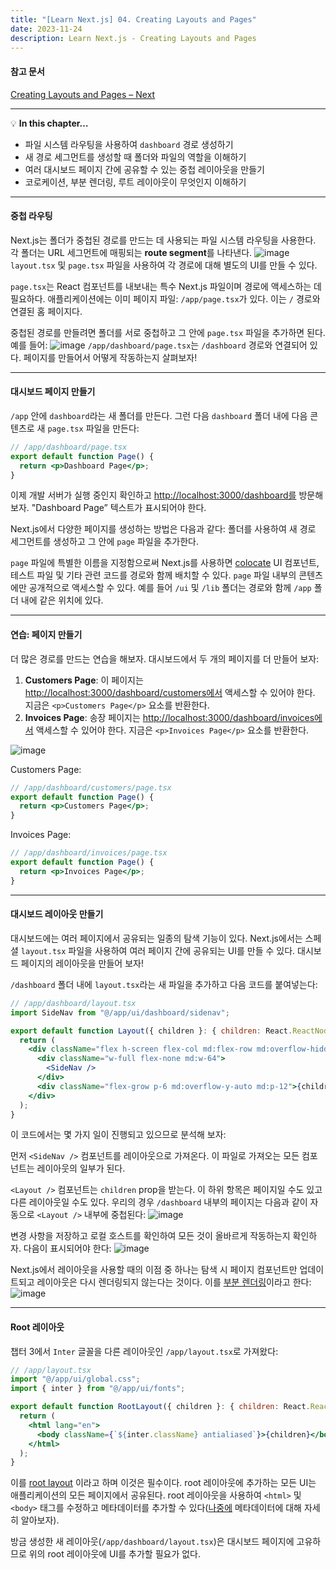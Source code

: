 ```yaml
---
title: "[Learn Next.js] 04. Creating Layouts and Pages"
date: 2023-11-24
description: Learn Next.js - Creating Layouts and Pages
---
```


#### 참고 문서

[Creating Layouts and Pages – Next](https://nextjs.org/learn/dashboard-app/creating-layouts-and-pages)

---

💡 **In this chapter…**

- 파일 시스템 라우팅을 사용하여 `dashboard` 경로 생성하기
- 새 경로 세그먼트를 생성할 때 폴더와 파일의 역할을 이해하기
- 여러 대시보드 페이지 간에 공유할 수 있는 중첩 레이아웃을 만들기
- 코로케이션, 부분 렌더링, 루트 레이아웃이 무엇인지 이해하기

---

#### 중첩 라우팅

Next.js는 폴더가 중첩된 경로를 만드는 데 사용되는 파일 시스템 라우팅을 사용한다. 각 폴더는 URL 세그먼트에 매핑되는 **route segment**를 나타낸다.
![image](https://github.com/tamoimi/tami-dev-blog/assets/100749520/7cef70a9-a8d2-40ba-9234-cf5f760c2365)
`layout.tsx` 및 `page.tsx` 파일을 사용하여 각 경로에 대해 별도의 UI를 만들 수 있다.

`page.tsx`는 React 컴포넌트를 내보내는 특수 Next.js 파일이며 경로에 액세스하는 데 필요하다. 애플리케이션에는 이미 페이지 파일: `/app/page.tsx`가 있다. 이는 `/` 경로와 연결된 홈 페이지다.

중첩된 경로를 만들려면 폴더를 서로 중첩하고 그 안에 `page.tsx` 파일을 추가하면 된다. 예를 들어:
![image](https://github.com/tamoimi/tami-dev-blog/assets/100749520/77d44eab-091b-4804-bd46-7198085a0634)
`/app/dashboard/page.tsx`는 `/dashboard` 경로와 연결되어 있다. 페이지를 만들어서 어떻게 작동하는지 살펴보자!

---

#### 대시보드 페이지 만들기

`/app` 안에 `dashboard`라는 새 폴더를 만든다. 그런 다음 `dashboard` 폴더 내에 다음 콘텐츠로 새 `page.tsx` 파일을 만든다:

```jsx
// /app/dashboard/page.tsx
export default function Page() {
  return <p>Dashboard Page</p>;
}
```

이제 개발 서버가 실행 중인지 확인하고 [http://localhost:3000/dashboard를](http://localhost:3000/dashboard%EB%A5%BC) 방문해보자. "Dashboard Page” 텍스트가 표시되어야 한다.

Next.js에서 다양한 페이지를 생성하는 방법은 다음과 같다: 폴더를 사용하여 새 경로 세그먼트를 생성하고 그 안에 `page` 파일을 추가한다.

`page` 파일에 특별한 이름을 지정함으로써 Next.js를 사용하면 [colocate](https://nextjs.org/docs/app/building-your-application/routing#colocation) UI 컴포넌트, 테스트 파일 및 기타 관련 코드를 경로와 함께 배치할 수 있다. `page` 파일 내부의 콘텐츠에만 공개적으로 액세스할 수 있다. 예를 들어 `/ui` 및 `/lib` 폴더는 경로와 함께 `/app` 폴더 내에 같은 위치에 있다.

---

#### 연습: 페이지 만들기

더 많은 경로를 만드는 연습을 해보자. 대시보드에서 두 개의 페이지를 더 만들어 보자:

1. **Customers Page**: 이 페이지는 [http://localhost:3000/dashboard/customers에서](http://localhost:3000/dashboard/customers%EC%97%90%EC%84%9C) 액세스할 수 있어야 한다. 지금은 `<p>Customers Page</p>` 요소를 반환한다.
2. **Invoices Page**: 송장 페이지는 [http://localhost:3000/dashboard/invoices에서](http://localhost:3000/dashboard/invoices%EC%97%90%EC%84%9C) 액세스할 수 있어야 한다. 지금은 `<p>Invoices Page</p>` 요소를 반환한다.

![image](https://github.com/tamoimi/tami-dev-blog/assets/100749520/05d71efd-9f71-449b-a29a-4c317ccd0c88)

Customers Page:

```jsx
// /app/dashboard/customers/page.tsx
export default function Page() {
  return <p>Customers Page</p>;
}
```

Invoices Page:

```jsx
// /app/dashboard/invoices/page.tsx
export default function Page() {
  return <p>Invoices Page</p>;
}
```

---

#### 대시보드 레이아웃 만들기

대시보드에는 여러 페이지에서 공유되는 일종의 탐색 기능이 있다. Next.js에서는 스페셜 `layout.tsx` 파일을 사용하여 여러 페이지 간에 공유되는 UI를 만들 수 있다. 대시보드 페이지의 레이아웃을 만들어 보자!

`/dashboard` 폴더 내에 `layout.tsx`라는 새 파일을 추가하고 다음 코드를 붙여넣는다:

```jsx
// /app/dashboard/layout.tsx
import SideNav from "@/app/ui/dashboard/sidenav";

export default function Layout({ children }: { children: React.ReactNode }) {
  return (
    <div className="flex h-screen flex-col md:flex-row md:overflow-hidden">
      <div className="w-full flex-none md:w-64">
        <SideNav />
      </div>
      <div className="flex-grow p-6 md:overflow-y-auto md:p-12">{children}</div>
    </div>
  );
}
```

이 코드에서는 몇 가지 일이 진행되고 있으므로 분석해 보자:

먼저 `<SideNav />` 컴포넌트를 레이아웃으로 가져온다. 이 파일로 가져오는 모든 컴포넌트는 레이아웃의 일부가 된다.

`<Layout />` 컴포넌트는 `children` prop을 받는다. 이 하위 항목은 페이지일 수도 있고 다른 레이아웃일 수도 있다. 우리의 경우 `/dashboard` 내부의 페이지는 다음과 같이 자동으로 `<Layout />` 내부에 중첩된다:
![image](https://github.com/tamoimi/tami-dev-blog/assets/100749520/a561629b-8e11-4a53-a493-ac2b81b2137e)

변경 사항을 저장하고 로컬 호스트를 확인하여 모든 것이 올바르게 작동하는지 확인하자. 다음이 표시되어야 한다:
![image](https://github.com/tamoimi/tami-dev-blog/assets/100749520/c42800dd-1d29-401d-9ec7-1621d20fd9fc)

Next.js에서 레이아웃을 사용할 때의 이점 중 하나는 탐색 시 페이지 컴포넌트만 업데이트되고 레이아웃은 다시 렌더링되지 않는다는 것이다. 이를 [부분 렌더링](https://nextjs.org/docs/app/building-your-application/routing/linking-and-navigating#3-partial-rendering)이라고 한다:
![image](https://github.com/tamoimi/tami-dev-blog/assets/100749520/65c99109-2b30-4773-bb5b-6d2fe8d06fd8)

---

#### Root 레이아웃

챕터 3에서 `Inter` 글꼴을 다른 레이아웃인 `/app/layout.tsx`로 가져왔다:

```jsx
// /app/layout.tsx
import "@/app/ui/global.css";
import { inter } from "@/app/ui/fonts";

export default function RootLayout({ children }: { children: React.ReactNode }) {
  return (
    <html lang="en">
      <body className={`${inter.className} antialiased`}>{children}</body>
    </html>
  );
}
```

이를 [root layout](https://nextjs.org/docs/app/building-your-application/routing/pages-and-layouts#root-layout-required) 이라고 하며 이것은 필수이다. root 레이아웃에 추가하는 모든 UI는 애플리케이션의 모든 페이지에서 공유된다. root 레이아웃을 사용하여 `<html>` 및 `<body>` 태그를 수정하고 메타데이터를 추가할 수 있다([나중에](https://nextjs.org/learn/dashboard-app/adding-metadata) 메타데이터에 대해 자세히 알아보자).

방금 생성한 새 레이아웃(`/app/dashboard/layout.tsx`)은 대시보드 페이지에 고유하므로 위의 root 레이아웃에 UI를 추가할 필요가 없다.
